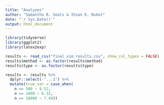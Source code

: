 ```yaml
---
title: "Analyses"
author: "Samantha R. Seals & Ihsan E. Buker"
date: "`r Sys.Date()`"
output: html_document
---
```


```r
library(tidyverse)
library(ggplot2)
library(latex2exp)

results <- read_csv("final_sim_results.csv", show_col_types = FALSE)
results$method <- as.factor(results$method)
results$type <- as.factor(results$type)

results <- results %>%
  dplyr::select(-"...1") %>%
  mutate(true_var = case_when(
    n == 500 ~ 9.52, 
    n == 1000 ~ 6.32, 
    n == 10000 ~ 7.48))
```


